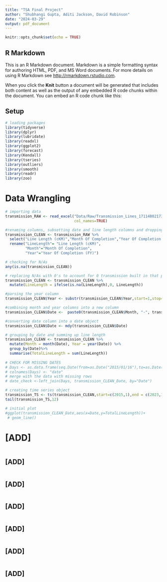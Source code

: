 ```yaml
---
title: "TSA Final Project"
author: "Shubhangi Gupta, Aditi Jackson, David Robinson"
date: "2024-03-29"
output: pdf_document
---
```


```r
knitr::opts_chunk$set(echo = TRUE)
```

## R Markdown

This is an R Markdown document. Markdown is a simple formatting syntax for authoring HTML, PDF, and MS Word documents. For more details on using R Markdown see <http://rmarkdown.rstudio.com>.

When you click the **Knit** button a document will be generated that includes both content as well as the output of any embedded R code chunks within the document. You can embed an R code chunk like this:

## Setup

```r
# loading packages
library(tidyverse)
library(dplyr)
library(lubridate)
library(readxl)
library(ggplot2)
library(forecast)
library(Kendall)
library(tseries)
library(outliers)
library(smooth)
library(readr)
library(zoo)

```

# Data Wrangling

```r
# importing data
transmission_RAW <- read_excel("Data/Raw/Transmission_Lines_1711480217358.xlsx",
                               col_names=TRUE)

#renaming columns, subsetting date and line length columns and dropping NAs
transmission_CLEAN <- transmission_RAW %>%
  select("Line Length (cKM)","Month Of Completion","Year Of Completion (FY)") %>%
  rename("LineLength"= "Line Length (cKM)",
         "Month"="Month Of Completion",
         "Year"="Year Of Completion (FY)")

# checking for N/As
any(is.na(transmission_CLEAN))

# replacing N/As with 0's to account for 0 transmission built in that period 
transmission_CLEAN <- transmission_CLEAN %>%
  mutate(LineLength = ifelse(is.na(LineLength),0, LineLength))

#parsing the year column
transmission_CLEAN$Year <- substr(transmission_CLEAN$Year,start=1,stop=4)

#combining month and year columns into a new column
transmission_CLEAN$Date <-  paste0(transmission_CLEAN$Month, "-", transmission_CLEAN$Year)

#converting date column into a date object
transmission_CLEAN$Date <- mdy(transmission_CLEAN$Date)

# grouping by date and summing up line length
transmission_CLEAN <- transmission_CLEAN %>%
  mutate(Month = month(Date), Year = year(Date)) %>%
  group_by(Date)%>%
  summarise(TotalLineLength = sum(LineLength))
  
# CHECK FOR MISSING DATES
# Days <- as.data.frame(seq.Date(from=as.Date("2015/01/16"),to=as.Date("2023/12/23"), by ="day"))
# colnames(Days) <- "date"
# merge with the data with missing rows
# date_check <-left_join(Days, transmission_CLEAN_Date, by="Date")

# creating time series object
transmission_TS <- ts(transmission_CLEAN,start=c(2015,1),end = c(2023,12),frequency = 12)
tail(transmission_TS,12)

# initial plot
#ggplot(transmission_CLEAN_Date,aes(x=Date,y=TotalLineLength))+
 # geom_line()

```

# [ADD]

```r


```

## [ADD]

```r

```

## [ADD]

```r

```

## [ADD]

```r

```

## [ADD]

```r

```

## [ADD]

```r

```

## [ADD]

```r

```

